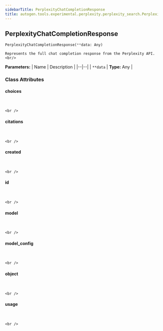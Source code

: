 ```yaml
---
sidebarTitle: PerplexityChatCompletionResponse
title: autogen.tools.experimental.perplexity.perplexity_search.PerplexityChatCompletionResponse
---
```

<h2 id="autogen.tools.experimental.perplexity.perplexity_search.PerplexityChatCompletionResponse" class="doc doc-heading">
    <code class="doc-symbol doc-symbol-heading doc-symbol-class"></code>
    <span class="doc doc-object-name doc-class-name">PerplexityChatCompletionResponse</span>
</h2>

```python
PerplexityChatCompletionResponse(**data: Any)
```

    Represents the full chat completion response from the Perplexity API.<br/>

<b>Parameters:</b>
| Name | Description |
|--|--|
| `**data` | **Type:** Any |

### Class Attributes

<code class="doc-symbol doc-symbol-heading doc-symbol-attribute"></code>
#### choices
<br />

    <br />

<code class="doc-symbol doc-symbol-heading doc-symbol-attribute"></code>
#### citations
<br />

    <br />

<code class="doc-symbol doc-symbol-heading doc-symbol-attribute"></code>
#### created
<br />

    <br />

<code class="doc-symbol doc-symbol-heading doc-symbol-attribute"></code>
#### id
<br />

    <br />

<code class="doc-symbol doc-symbol-heading doc-symbol-attribute"></code>
#### model
<br />

    <br />

<code class="doc-symbol doc-symbol-heading doc-symbol-attribute"></code>
#### model_config
<br />

    <br />

<code class="doc-symbol doc-symbol-heading doc-symbol-attribute"></code>
#### object
<br />

    <br />

<code class="doc-symbol doc-symbol-heading doc-symbol-attribute"></code>
#### usage
<br />

    <br />